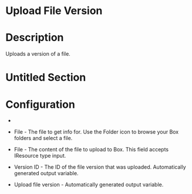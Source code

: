 ﻿# Upload File Version

# Description

Uploads a version of a file.

# Untitled Section

# Configuration

* 
* File - The file to get info for. Use the Folder icon to browse your Box folders and select a file.
* File - The content of the file to upload to Box. This field accepts IResource type input.









* Version ID - The ID of the file version that was uploaded. Automatically generated output variable.
* Upload file version - Automatically generated output variable.
